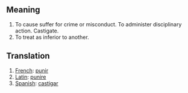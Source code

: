 == Meaning ==

#To cause suffer for crime or misconduct. To administer disciplinary action. Castigate.
#To treat as inferior to another.

== Translation ==

#[[French]]: [[punir]]
#[[Latin]]: [[punire]]
#[[Spanish]]: [[castigar]]